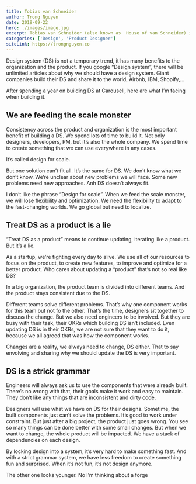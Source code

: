 ```yaml
---
title: Tobias van Schneider
author: Trong Nguyen
date: 2019-09-22
hero: ./images/image.jpg
excerpt: Tobias van Schneider (also known as  House of van Schneider) is an award-winning designer born in Germany, raised in Austria and currently living in Stockholm  New York.
categories: ['Design', 'Product Designer']
siteLink: https://trongnguyen.co
---
```


Design system (DS) is not a temporary trend, it has many benefits to the organization and the product. If you google “Design system”, there will be unlimited articles about why we should have a design system. Giant companies build their DS and share it to the world, Airbnb, IBM,  Shopify,…

After spending a year on building DS at Carousell, here are what I’m facing when building it.

## We are feeding the scale monster
Consistency across the product and organization is the most important benefit of building a DS. We spend lots of time to build it. Not only designers, developers, PM, but it’s also the whole company. We spend time to create something that we can use everywhere in any cases.

It’s called design for scale.

But one solution can’t fit all. It’s the same for DS.
We don’t know what we don’t know. We’re unclear about new problems we will face. Some new problems need new approaches. Anh DS doesn’t always fit.

I don’t like the phrase “Design for scale”. When we feed the scale monster, we will lose flexibility and optimization. We need the flexibility to adapt to the fast-changing worlds. We go global but need to localize.

## Treat DS as a product is a lie
“Treat DS as a product” means to continue updating, iterating like a product. But it’s a lie.

As a startup, we’re fighting every day to alive. We use all of our resources to focus on the product, to create new features, to improve and optimize for a better product. Who cares about updating a “product” that’s not so real like DS?

In a big organization, the product team is divided into different teams. And the product stays consistent due to the DS.

Different teams solve different problems. That’s why one component works for this team but not fo the other. That’s the time, designers sit together to discuss the change. But we also need engineers to be involved. But they are busy with their task, their OKRs which building DS isn’t included. Even updating DS is in their OKRs, we are not sure that they want to do it, because we all agreed that was how the component works.

Changes are a reality, we always need to change, DS either.
That to say envolving and sharing why we should update the DS is very important.

## DS is a strick grammar
Engineers will always ask us to use the components that were already built. There’s no wrong with that, their goals make it work and easy to maintain. They don’t like any things that are inconsistent and dirty code.

Designers will use what we have on DS for their designs. Sometime, the built components just can’t solve the problems. It’s good to work under constraint. But just after a big project, the product just goes wrong. You see so many things can be done better with some small changes. But when we want to change, the whole product will be impacted. We have a stack of dependencies on each design.

By locking design into a system, it’s very hard to make something fast. And with a strict grammar system, we have less freedom to create something fun and surprised. When it’s not fun, it’s not design anymore.

The other one looks younger. No I’m thinking about a forge
